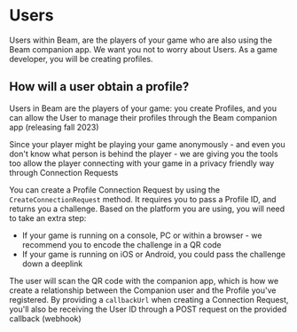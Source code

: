 # Users

Users within Beam, are the players of your game who are also using the Beam companion app. We want you not to worry about Users. As a game developer, you will be creating profiles.

## How will a user obtain a profile?
Users in Beam are the players of your game: you create Profiles, and you can allow the User to manage their profiles through the Beam companion app (releasing fall 2023)

Since your player might be playing your game anonymously - and even you don't know what person is behind the player - we are giving you the tools too allow the player connecting with your game in a privacy friendly way through Connection Requests

You can create a Profile Connection Request by using the `CreateConnectionRequest` method. It requires you to pass a Profile ID, and returns you a challenge. Based on the platform you are using, you will need to take an extra step:

* If your game is running on a console, PC or within a browser - we recommend you to encode the challenge in a QR code
* If your game is running on iOS or Android, you could pass the challenge down a deeplink

The user will scan the QR code with the companion app, which is how we create a relationship between the Companion user and the Profile you've registered. By providing a `callbackUrl` when creating a Connection Request, you'll also be receiving the User ID through a POST request on the provided callback (webhook)